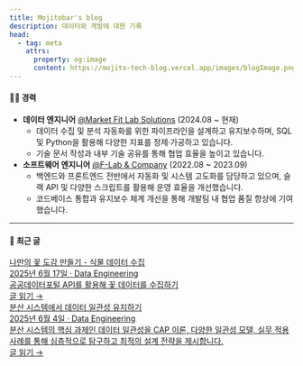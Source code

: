```yaml
---
title: Mojitobar's blog
description: 데이터와 개발에 대한 기록
head:
  - tag: meta
    attrs:
      property: og:image
      content: https://mojito-tech-blog.vercel.app/images/blogImage.png
---
```



#### 👨‍💻 경력

- **데이터 엔지니어** [@Market Fit Lab Solutions](https://www.mfitlab.com/solutions) (2024.08 ~ 현재)
  - 데이터 수집 및 분석 자동화를 위한 파이프라인을 설계하고 유지보수하며, SQL 및 Python을 활용해 다양한 지표를 정제·가공하고 있습니다.
  - 기술 문서 작성과 내부 기술 공유를 통해 협업 효율을 높이고 있습니다.
- **소프트웨어 엔지니어** [@F-Lab & Company](https://f-lab.kr/) (2022.08 ~ 2023.09)
  - 백엔드와 프론트엔드 전반에서 자동화 및 시스템 고도화를 담당하고 있으며, 슬랙 API 및 다양한 스크립트를 활용해 운영 효율을 개선했습니다.
  - 코드베이스 통합과 유지보수 체계 개선을 통해 개발팀 내 협업 품질 향상에 기여했습니다.
---

#### 📄 최근 글

<div className="recent-posts">
  <a className="recent-post" href="/flower-wiki/episode1/">
    <div className="recent-post-content">
      <div className="recent-post-title">나만의 꽃 도감 만들기 - 식물 데이터 수집</div>
      <div className="recent-post-meta">2025년 6월 17일 · Data Engineering</div>
      <div className="recent-post-desc">
        공공데이터포털 API를 활용해 꽃 데이터를 수집하기
      </div>
      <div className="recent-post-action">글 읽기 →</div>
    </div>
  </a>
  <a className="recent-post" href="/de-wiki/distributed_systems/">
    <div className="recent-post-content">
      <div className="recent-post-title">분산 시스템에서 데이터 일관성 유지하기</div>
      <div className="recent-post-meta">2025년 6월 4일 · Data Engineering</div>
      <div className="recent-post-desc">
        분산 시스템의 핵심 과제인 데이터 일관성을 CAP 이론, 다양한 일관성 모델, 실무 적용 사례를 통해 심층적으로 탐구하고 최적의 설계 전략을 제시합니다.
      </div>
      <div className="recent-post-action">글 읽기 →</div>
    </div>
  </a>
</div>
